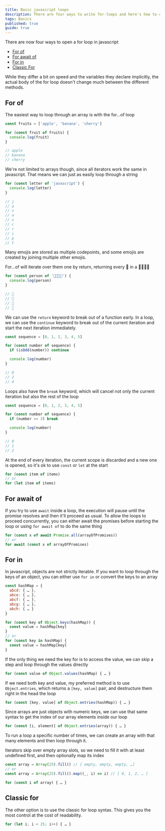 ```yaml
---
title: Basic javascript loops
description: There are four ways to write for-loops and here's how to choose
tags: Basics
published: true
guide: true
---
```


There are now four ways to open a for loop in javascript

- [For of](#for-of)
- [For await of](#for-await-of)
- [For in](#for-in)
- [Classic For](#classic-for)

While they differ a bit on speed and the variables they declare implicitly, the actual body of the for loop doesn't change much between the different methods.

## For of

The easiest way to loop through an array is with the for…of loop

```js numbered
const fruits = ['apple', 'banana', 'cherry']

for (const fruit of fruits) {
  console.log(fruit)
}

// apple
// banana
// cherry
```

We're not limited to arrays though, since all iterators work the same in javascript. That means we can just as easily loop through a string

```js numbered
for (const letter of 'javascript') {
  console.log(letter)
}

// j
// a
// v
// a
// s
// c
// r
// i
// p
// t
```

Many emojis are stored as multiple codepoints, and some emojis are created by joining multiple other emojis.

For…of will iterate over them one by return, returning every 👨 in a 👨‍👩‍👧‍👦

```js numbered
for (const person of '👨‍👩‍👧‍👦') {
  console.log(person)
}

// 👨
// 👩
// 👧
// 👦
```

We can use the `return` keyword to break out of a function early. In a loop, we can use the `continue` keyword to break out of the current iteration and start the next iteration immediately.

```js numbered
const sequence = [0, 1, 2, 3, 4, 5]

for (const number of sequence) {
  if (isOdd(number)) continue

  console.log(number)
}

// 0
// 2
// 4
```

Loops also have the `break` keyword, which will cancel not only the current iteration but also the rest of the loop

```js numbered
const sequence = [0, 1, 2, 3, 4, 5]

for (const number of sequence) {
  if (number >= 3) break

  console.log(number)
}

// 0
// 1
// 2
```

At the end of every iteration, the current scope is discarded and a new one is opened, so it's ok to use `const` or `let` at the start

```js numbered
for (const item of items)
// or
for (let item of items)
```

## For await of

If you try to use `await` inside a loop, the execution will pause until the promise resolves and then it'll proceed as usual. To allow the loops to proceed concurrently, you can either await the promises before starting the loop or using `for await of` to do the same thing

```js numbered
for (const x of await Promise.all(arrayOfPromises))
// or
for await (const x of arrayOfPromises)
```

## For in

In javascript, objects are not strictly iterable. If you want to loop through the keys of an object, you can either use `for in` or convert the keys to an array

```js numbered
const hashMap = {
  abcd: { … },
  abce: { … },
  abcf: { … },
  abcg: { … },
  abch: { … }
}
```

```js numbered
for (const key of Object.keys(hashMap)) {
  const value = hashMap[key]
}
// or
for (const key in hashMap) {
  const value = hashMap[key]
}
```

If the only thing we need the key for is to access the value, we can skip a step and loop through the values directly

```js numbered
for (const value of Object.values(hashMap) { … }
```

If we need both key and value, my preferred method is to use `Object.entries`, which returns a `[key, value]` pair, and destructure them right in the head the loop

```js numbered
for (const [key, value] of Object.entries(hashMap)) { … }
```

Since arrays are just objects with numeric keys, we can use that same syntax to get the index of our array elements inside our loop

```js numbered
for (const [i, element] of Object.entries(array)) { … }
```

To run a loop a specific number of times, we can create an array with that many elements and then loop through it.

Iterators skip over empty array slots, so we need to fill it with at least undefined first, and then optionally map its index

```js numbered
const array = Array(25).fill() // [ empty, empty, empty, …]
// or
const array = Array(25).fill().map((_, i) => i) // [ 0, 1, 2, … ]

for (const i of array) { … }
```

## Classic for

The other option is to use the classic for loop syntax. This gives you the most control at the cost of readability.

```js numbered
for (let i; i < 25; i++) { … }
```
